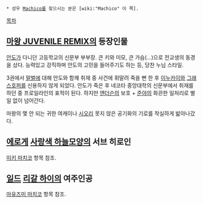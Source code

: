  * 성우 [[Machico]]를 찾으시는 분은 [wiki:"Machico" 이 쪽].

[[목차]]
== [[마왕 JUVENILE REMIX]]의 등장인물 ==
[[안도]]가 다니던 고등학교의 신문부 부부장. 큰 키와 미모, 큰 가슴(...)으로 전교생의 동경을 샀다. 능력있고 강직하며 안도의 고민을 들어주기도 하는 등, 당찬 누님 스타일.

3권에서 [[말벌]]에 대해 안도와 함께 취재 중 사건에 휘말려 죽을 뻔 한 후 [[이누카이]]와 [[그래스호퍼]]를 신용하지 않게 되었다.
안도가 죽은 후 네코타 중앙대학의 신문부에서 취재를 하던 중 프로일라인의 표적이 된다. 하지만 [[앤더슨]]의 보호 + [[준야]]의 화끈한 일처리로 별 일 없이 넘어간다.

마왕의 몇 안 되는 귀한 여캐이나 [[시오리]] 못지 않은 공기화의 기로를 착실하게 밟아나갔다.

== [[에로게]] [[사랑색 하늘모양]]의 서브 히로인 ==
[[미키 마치코]] 항목 참조.

== [[일드]] [[리갈 하이]]의 여주인공 ==
[[마유즈미 마치코]] 항목 참조.

